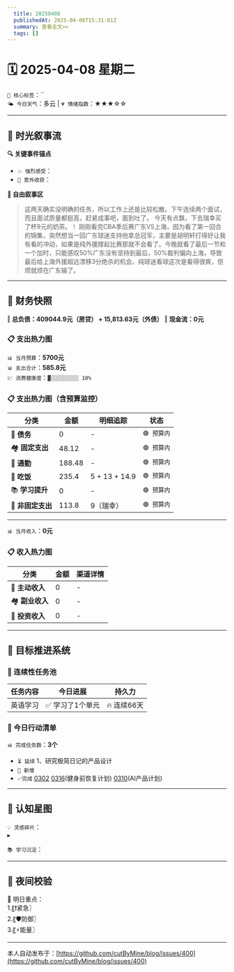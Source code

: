 ```yaml
---
  title: 20250408
  publishedAt: 2025-04-08T15:31:01Z
  summary: 查看全文>>
  tags: []
---
```


# 🗓️ 2025-04-08 星期二
`🔑 核心标签`：``  
`🌤️ 今日天气`：多云 | `💗 情绪指数`：★★★☆☆  

---


## 🌊 **时光叙事流**
**🔍 关键事件锚点**  
- `💥 强烈感受`：            
- `🎉 意外收获`：      

**📖 自由叙事区**  
> 这两天确实没明确的任务，所以工作上还是比较松散。下午连续两个面试，而且面试质量都挺高，赶紧成事吧，面到吐了。
> 今天有点飘，下去瑞幸买了杯9元的奶茶。！
> 刚刚看完CBA季后赛广东VS上海，因为看了第一回合的锦集，突然想当一回广东球迷支持他拿总冠军，主要是胡明轩打得好让我有看的冲动，如果是纯外援撑起比赛那就不会看了。今晚就看了最后一节和一个加时，只能感叹50%广东没有坚持到最后，50%裁判偏向上海，导致最后给上海外援超远漂移3分绝杀的机会。纯球迷看球这次是看得很爽，但烦就烦在广东输了。

---

## 💸 **财务快照**
‖ **总负债：409044.9元（房贷） + 15,813.63元（外债）**
‖ **现金流：0元**

### 📋 支出热力图

`📊 当月预算`：**5700元**  
`📊 支出合计`：**585.8元**  
`💹 消费健康度`：`▓░░░░░░░░░ 10%`  
### 📋 支出热力图（含预算监控）
| 分类         | 金额    | 明细追踪                  | 状态           |
|--------------|---------|---------------------------|----------------|
| 🏦 **债务**    | 0   | -  | `🟢 预算内`   |
| 🏘️ **固定支出** | 48.12     |  -   | `🟢 预算内`     |
| 🚌 **通勤**     | 188.48      | -      | `🟢 预算内`     |
| 🍜 **吃饭**     |  235.4   | 5 + 13 + 14.9 | `🟢 预算内`   |
| 📚 **学习提升** | 0      | -       | `🟢 预算内`     |
| 🎲 **非固定支出** | 113.8     | 9（瑞幸）     | `🟢 预算内`  |
---

`📊 当月收入`：**0元**  

### 📋 收入热力图
| 分类         | 金额    | 渠道详情             |
|--------------|---------|-------------------------|
| 🏦 **主动收入**  | 0                | -        |
| 🏘️ **副业收入**  | 0                | -        |
| 🚌 **投资收入**  | 0                | -        |



---

## 🎯 **目标推进系统**

### 🔄 连续性任务池
| 任务内容                | 今日进展          | 持久力     |
|-------------------------|-------------------|------------|
| 英语学习         | ✅ 学习了1个单元 | 🔥 连续66天  |



### 📌 今日行动清单

`📊 完成任务数`：**3个**  
- `⏳ 延续` 1、研究极简日记的产品设计             
- `🚩 新增`   
- `✅完成` [0302](note://WEB9685e40ae7a6464db1196641a1ffd0ee)   [0316](note://WEBc1fcc89ec3e741538b703e8017b38c9f)(健身前恢复计划)  [0310](note://WEBfc89f9187c014fbe9fab88e2d09b4bde)(AI产品计划)


---

## 🌌 **认知星图**
`💡 灵感碎片`：  
▸ 


`📚 学习沉淀`：  
> 

---

## 🌃 夜间校验

🚀 明日重点：  
1.〖❗紧急〗  
2.〖🛡️防御〗  
3.〖⚡能量〗

---
本人自动发布于：[https://github.com/cutByMine/blog/issues/400](https://github.com/cutByMine/blog/issues/400)
